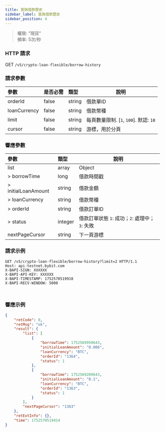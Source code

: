 ```yaml
---
title: 查詢借款歷史
sidebar_label: 查詢借款歷史
sidebar_position: 4
---
```

> 權限: "現貨"<br/>
> 頻率: 5次/秒

### HTTP 請求
GET `/v5/crypto-loan-flexible/borrow-history`

### 請求參數
| 參數 | 是否必需 | 類型 | 說明|
|:----- |:-------|:-----|------ |
|orderId|false|string|借款單ID|
|loanCurrency|false|string|借款幣種|
|limit |false |string |每頁數量限制. [`1`, `100`]. 默認: `10`|
|cursor |false |string |游標，用於分頁|

### 響應參數
| 參數 | 類型 | 說明|
|:----- |:-----|----- |
|list|array|Object|
|> borrowTime|long |借款時間戳|
|> initialLoanAmount|string |借款金額|
|> loanCurrency|string |借款幣種|
|> orderId|string |借款訂單ID|
|> status|integer |借款訂單狀態 `1`: 成功；`2`: 處理中；`3`: 失敗|
|nextPageCursor |string |下一頁游標|


### 請求示例

<Tabs groupId="programming-languages">
<TabItem value="http" label="HTTP">

```http
GET /v5/crypto-loan-flexible/borrow-history?limit=2 HTTP/1.1
Host: api-testnet.bybit.com
X-BAPI-SIGN: XXXXXX
X-BAPI-API-KEY: XXXXXX
X-BAPI-TIMESTAMP: 1752570519918
X-BAPI-RECV-WINDOW: 5000
```

</TabItem>
<TabItem value="python" label="Python">

```python

```

</TabItem>

<TabItem value="Node" label="Node.js">

```n4js

```

</TabItem>
</Tabs>

### 響應示例

```json
{
    "retCode": 0,
    "retMsg": "ok",
    "result": {
        "list": [
            {
                "borrowTime": 1752569950643,
                "initialLoanAmount": "0.006",
                "loanCurrency": "BTC",
                "orderId": "1364",
                "status": 1
            },
            {
                "borrowTime": 1752569209643,
                "initialLoanAmount": "0.1",
                "loanCurrency": "BTC",
                "orderId": "1363",
                "status": 1
            }
        ],
        "nextPageCursor": "1363"
    },
    "retExtInfo": {},
    "time": 1752570519414
}
```
